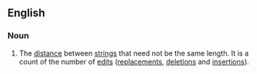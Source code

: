 ==English==

===Noun===
{{wikipedia}}
{{en-noun|sg=[[Levenshtein]] [[distance]]}}

# {{computer science}} The [[distance]] between [[string]]s that need not be the same length. It is a count of the number of [[edit]]s ([[replacements]], [[deletions]] and [[insertions]]).